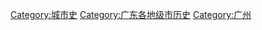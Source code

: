 {{Catnav|頁面分類|各種主題的頁面分類|依中国各省来作的分类|中国各地历史|广东历史}}
{{Catnav|頁面分類|地理|亞洲|广州}}
{{Catnav|頁面分類|历史|亞洲歷史}}


{{catmore}}
[[Category:城市史|Category:城市史]]
[[Category:广东各地级市历史|Category:广东各地级市历史]]
[[Category:广州|Category:广州]]
